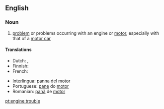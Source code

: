==English==

===Noun===
{{en-noun|head=[[engine]] [[trouble]]}}

# [[problem]] or problems occurring with an engine or [[motor]], especially with that of a [[motor car]]

====Translations====
{{trans-top|problem occurring with an engine or motor}}
* Dutch: {{t+|nl|motorpech|f}}, {{t|nl|motorpanne|f}}
* Finnish: {{t|fi|moottorivika}}
* French: {{t+|fr|panne|f}}
{{trans-mid}}
* [[Interlingua]]: [[panna]] del [[motor]]
* Portuguese: [[pane]] do [[motor]] {{g|m}}
* Romanian: [[pană]] de [[motor]] {{g|f}}
{{trans-bottom}}

[[pt:engine trouble]]